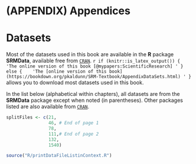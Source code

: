 
# (APPENDIX) Appendices {-}

# Datasets {#AppendixDataSets}

Most of the datasets used in this book are available in the **R**\ package **SRMData**, available free from [`CRAN`](https://CRAN.R-project.org/package=SRMData).
`r if (knitr::is_latex_output()) {
  'The online version of this book [@mypapers:ScientificResearch] '
} else {
   'The [online version of this book](https://bookdown.org/pkaldunn/SRM-Textbook/AppendixDataSets.html) '
}`
allows you to download most datasets used in this book.

In the list below (alphabetical within chapters), all datasets are from the **SRMData** package except when noted (in parentheses).
Other packages listed are also available from [`CRAN`](https://CRAN.R-project.org).



<!-- ```{r, child = if (knitr::is_html_output()) './children/DataSets.Rmd'} -->
<!-- ``` -->


```{=latex}
\begin{small}
```


```r
splitFiles <- c(21, 
                46, # End of page 1
                78, 
                111,# End of page 2
                132, 
                1540)

source("R/printDataFileListinContext.R")  
```


```{=latex}
\end{small}
```




